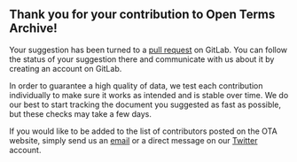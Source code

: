 ## Thank you for your contribution to Open Terms Archive!

Your suggestion has been turned to a <a href={url} target="_blank">pull request</a> on GitLab. You can follow the status of your suggestion there and communicate with us about it by creating an account on GitLab.

In order to guarantee a high quality of data, we test each contribution individually to make sure it works as intended and is stable over time. We do our best to start tracking the document you suggested as fast as possible, but these checks may take a few days.

If you would like to be added to the list of contributors posted on the OTA website, simply send us an <a href="mailto:contact@opentermsarchive.org">email</a> or a direct message on our <a href="https://twitter.com/OpenTerms" rel="noopener">Twitter</a> account.

